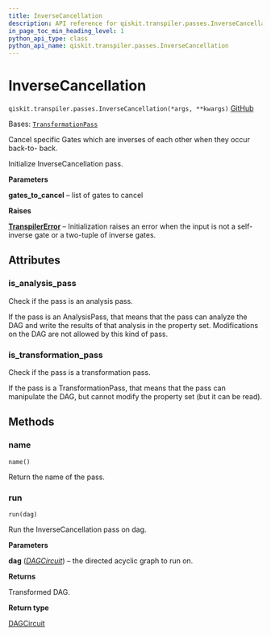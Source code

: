 ```yaml
---
title: InverseCancellation
description: API reference for qiskit.transpiler.passes.InverseCancellation
in_page_toc_min_heading_level: 1
python_api_type: class
python_api_name: qiskit.transpiler.passes.InverseCancellation
---
```


# InverseCancellation

<span id="qiskit.transpiler.passes.InverseCancellation" />

`qiskit.transpiler.passes.InverseCancellation(*args, **kwargs)` [GitHub](https://github.com/qiskit/qiskit/tree/stable/0.25/qiskit/transpiler/passes/optimization/inverse_cancellation.py "view source code")

Bases: [`TransformationPass`](qiskit.transpiler.TransformationPass "qiskit.transpiler.basepasses.TransformationPass")

Cancel specific Gates which are inverses of each other when they occur back-to- back.

Initialize InverseCancellation pass.

**Parameters**

**gates\_to\_cancel** – list of gates to cancel

**Raises**

[**TranspilerError**](transpiler#qiskit.transpiler.TranspilerError "qiskit.transpiler.TranspilerError") – Initialization raises an error when the input is not a self-inverse gate or a two-tuple of inverse gates.

## Attributes

<span id="qiskit.transpiler.passes.InverseCancellation.is_analysis_pass" />

### is\_analysis\_pass

Check if the pass is an analysis pass.

If the pass is an AnalysisPass, that means that the pass can analyze the DAG and write the results of that analysis in the property set. Modifications on the DAG are not allowed by this kind of pass.

<span id="qiskit.transpiler.passes.InverseCancellation.is_transformation_pass" />

### is\_transformation\_pass

Check if the pass is a transformation pass.

If the pass is a TransformationPass, that means that the pass can manipulate the DAG, but cannot modify the property set (but it can be read).

## Methods

### name

<span id="qiskit.transpiler.passes.InverseCancellation.name" />

`name()`

Return the name of the pass.

### run

<span id="qiskit.transpiler.passes.InverseCancellation.run" />

`run(dag)`

Run the InverseCancellation pass on dag.

**Parameters**

**dag** ([*DAGCircuit*](qiskit.dagcircuit.DAGCircuit "qiskit.dagcircuit.dagcircuit.DAGCircuit")) – the directed acyclic graph to run on.

**Returns**

Transformed DAG.

**Return type**

[DAGCircuit](qiskit.dagcircuit.DAGCircuit "qiskit.dagcircuit.DAGCircuit")

